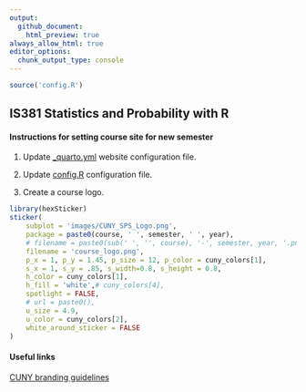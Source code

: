 ```yaml
---
output:
  github_document:
    html_preview: true
always_allow_html: true
editor_options: 
  chunk_output_type: console
---
```


```r
source('config.R')
```

## IS381 Statistics and Probability with R

#### Instructions for setting course site for new semester

1. Update [_quarto.yml](_quarto.yml) website configuration file.

2. Update [config.R](config.R) configuration file.

3. Create a course logo.

```r
library(hexSticker)
sticker(
	subplot = 'images/CUNY_SPS_Logo.png',
	package = paste0(course, ' ', semester, ' ', year),
	# filename = paste0(sub(' ', '', course), '-', semester, year, '.png'),
	filename = 'course_logo.png',
	p_x = 1, p_y = 1.45, p_size = 12, p_color = cuny_colors[1],	
	s_x = 1, s_y = .85, s_width=0.8, s_height = 0.8,
	h_color = cuny_colors[1],
	h_fill = 'white',# cuny_colors[4],
	spotlight = FALSE,
	# url = paste0(),
	u_size = 4.9,
	u_color = cuny_colors[2],
	white_around_sticker = FALSE
)
```


#### Useful links

[CUNY branding guidelines](https://www.cuny.edu/wp-content/uploads/sites/4/page-assets/about/administration/offices/communications-marketing/university-identity/campus-logos/28283961_2-CUNY-SPS-Style-guide_110221_onepgr-2.pdf)

